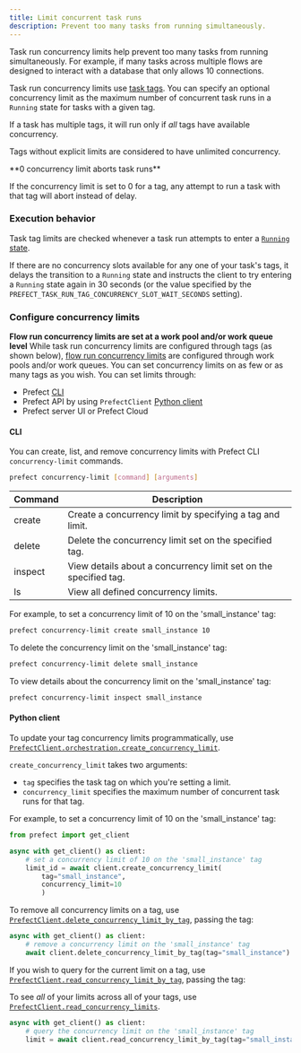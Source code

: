 ```yaml
---
title: Limit concurrent task runs
description: Prevent too many tasks from running simultaneously.
---
```


Task run concurrency limits help prevent too many tasks from running simultaneously.
For example, if many tasks across multiple flows are designed to interact with a database that only allows 10 connections.

Task run concurrency limits use [task tags](#tags). You can specify an optional concurrency limit as the maximum number of concurrent 
task runs in a `Running` state for tasks with a given tag.

If a task has multiple tags, it will run only if _all_ tags have available concurrency.

Tags without explicit limits are considered to have unlimited concurrency.

<Note>
**0 concurrency limit aborts task runs**

If the concurrency limit is set to 0 for a tag, any attempt to run a task with that tag will abort instead of delay.
</Note>

### Execution behavior

Task tag limits are checked whenever a task run attempts to enter a [`Running` state](/3.0rc/develop/manage-states/).

If there are no concurrency slots available for any one of your task's tags, it delays the transition to a `Running` state 
and instructs the client to try entering a `Running` state again in 30 seconds 
(or the value specified by the `PREFECT_TASK_RUN_TAG_CONCURRENCY_SLOT_WAIT_SECONDS` setting).

### Configure concurrency limits

<Tip>

**Flow run concurrency limits are set at a work pool and/or work queue level**
While task run concurrency limits are configured through tags (as shown below), 
[flow run concurrency limits](https://docs.prefect.io/latest/deploy/dynamic-infra/control-runs/#work-pool-concurrency) 
are configured through work pools and/or work queues.
</Tip>
You can set concurrency limits on as few or as many tags as you wish. You can set limits through:

- Prefect [CLI](#cli)
- Prefect API by using `PrefectClient` [Python client](#python-client)
- Prefect server UI or Prefect Cloud

#### CLI

You can create, list, and remove concurrency limits with Prefect CLI `concurrency-limit` commands.

```bash
prefect concurrency-limit [command] [arguments]
```

| Command | Description                                                      |
| ------- | ---------------------------------------------------------------- |
| create  | Create a concurrency limit by specifying a tag and limit.        |
| delete  | Delete the concurrency limit set on the specified tag.           |
| inspect | View details about a concurrency limit set on the specified tag. |
| ls      | View all defined concurrency limits.                             |

For example, to set a concurrency limit of 10 on the 'small_instance' tag:

```bash
prefect concurrency-limit create small_instance 10
```

To delete the concurrency limit on the 'small_instance' tag:

```bash
prefect concurrency-limit delete small_instance
```

To view details about the concurrency limit on the 'small_instance' tag:

```bash
prefect concurrency-limit inspect small_instance
```

#### Python client

To update your tag concurrency limits programmatically, use 
[`PrefectClient.orchestration.create_concurrency_limit`](../../api-ref/prefect/client/orchestration/#prefect.client.orchestration.PrefectClient.create_concurrency_limit).

`create_concurrency_limit` takes two arguments:

- `tag` specifies the task tag on which you're setting a limit.
- `concurrency_limit` specifies the maximum number of concurrent task runs for that tag.

For example, to set a concurrency limit of 10 on the 'small_instance' tag:

```python
from prefect import get_client

async with get_client() as client:
    # set a concurrency limit of 10 on the 'small_instance' tag
    limit_id = await client.create_concurrency_limit(
        tag="small_instance", 
        concurrency_limit=10
        )
```

To remove all concurrency limits on a tag, use [`PrefectClient.delete_concurrency_limit_by_tag`](https://prefect-python-sdk-docs.netlify.app/prefect/client/orchestration/#prefect.client.orchestration.PrefectClient.delete_concurrency_limit_by_tag/), passing the tag:

```python
async with get_client() as client:
    # remove a concurrency limit on the 'small_instance' tag
    await client.delete_concurrency_limit_by_tag(tag="small_instance")
```

If you wish to query for the current limit on a tag, use [`PrefectClient.read_concurrency_limit_by_tag`](https://prefect-python-sdk-docs.netlify.app/prefect/client/orchestration/#prefect.client.orchestration.PrefectClient.read_concurrency_limit_by_tag), passing the tag:

To see _all_ of your limits across all of your tags, use [`PrefectClient.read_concurrency_limits`](https://prefect-python-sdk-docs.netlify.app/prefect/client/orchestration/#prefect.client.orchestration.PrefectClient.read_concurrency_limits).

```python
async with get_client() as client:
    # query the concurrency limit on the 'small_instance' tag
    limit = await client.read_concurrency_limit_by_tag(tag="small_instance")
```